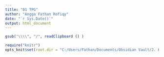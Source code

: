 ```yaml
---
title: "01 TPG"
author: "Angga Fathan Rofiqy"
date: "`r Sys.Date()`"
output: html_document
---
```


```r
gsub("\\\\", "/", readClipboard () )
```

```r
require("knitr")
opts_knit$set(root.dir = "C:/Users/Fathan/Documents/Obsidian Vault/2. Kuliah/Smt 5/4. Teknik Peubah Ganda/01")
```
